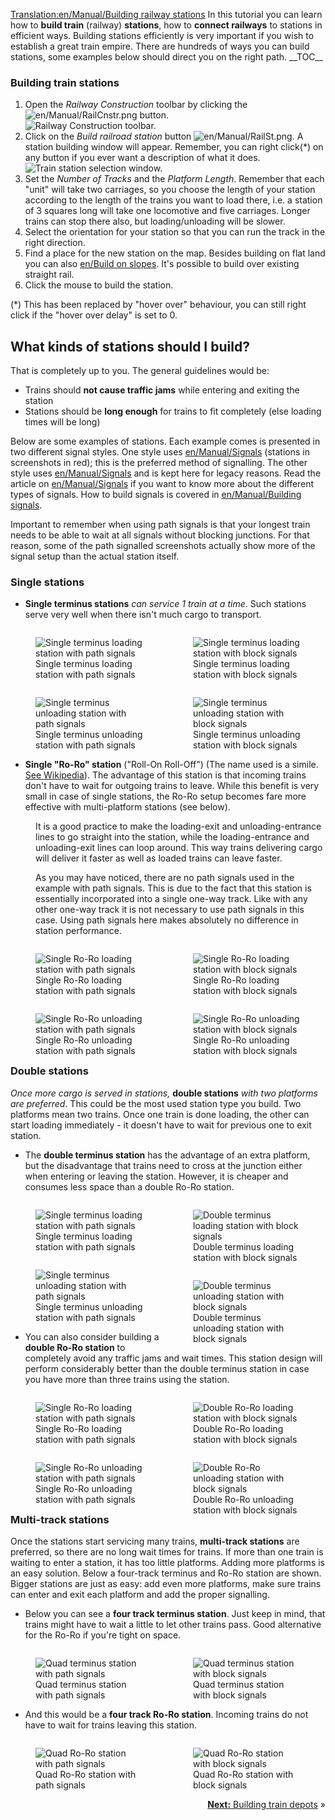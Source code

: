 [[Translation:en/Manual/Building railway stations]]
{{en/Manual/Tutorial/Navigation}}
In this tutorial you can learn how to '''build train''' (railway) '''stations''', how to '''connect railways''' to stations in efficient ways. Building stations efficiently is very important if you wish to establish a great train empire. There are hundreds of ways you can build stations, some examples below should direct you on the right path.
__TOC__
===Building train stations===
#Open the ''Railway Construction'' toolbar by clicking the [[File:en/Manual/RailCnstr.png]] button.<br/>[[File:en/Manual/Railroad Construction.png|none|frame|Railway Construction toolbar.]]
#Click on the ''Build railroad station'' button [[File:en/Manual/RailSt.png]]. A station building window will appear. Remember, you can right click(*) on any button if you ever want a description of what it does.<br/>[[File:en/Manual/Stationgui.png|none|frame|Train station selection window.]]
#Set the ''Number of Tracks'' and the ''Platform Length''. Remember that each "unit" will take two carriages, so you choose the length of your station according to the length of the trains you want to load there, i.e. a station of 3 squares long will take one locomotive and five carriages. Longer trains can stop there also, but loading/unloading will be slower.
#Select the orientation for your station so that you can run the track in the right direction.
#Find a place for the new station on the map. Besides building on flat land you can also [[en/Build on  slopes]]. It's possible to build over existing straight rail.
#Click the mouse to build the station.


(*) This has been replaced by "hover over" behaviour, you can still right click if the "hover over delay" is set to 0.


== What kinds of stations should I build? ==
That is completely up to you. The general guidelines would be:
* Trains should '''not cause traffic jams''' while entering and exiting the station
* Stations should be '''long enough''' for trains to fit completely (else loading times will be long)

Below are some examples of stations. Each example comes is presented in two different signal styles. One style uses [[en/Manual/Signals]] (stations in screenshots in red); this is the preferred method of signalling. The other style uses [[en/Manual/Signals]] and is kept here for legacy reasons. Read the article on [[en/Manual/Signals]] if you want to know more about the different types of signals. How to build signals is covered in [[en/Manual/Building signals]]. 

Important to remember when using path signals is that your longest train needs to be able to wait at all signals without blocking junctions. For that reason, some of the path signalled screenshots actually show more of the signal setup than the actual station itself.

=== Single stations ===
*'''Single terminus stations''' ''can service 1 train at a time''. Such stations serve very well when there isn't much cargo to transport.

<div style="float:left;width:50%;">[[File:en/Manual/Station terminus single load pathsignals.png|right|frame|Single terminus loading station with path signals]]</div>
<div style="float:right;width:50%;">[[File:en/Manual/RailStTut One str coal.png|left|frame|Single terminus loading station with block signals]]</div>


<div style="float:left;width:50%;">[[File:en/Manual/Station terminus single unload pathsignals.png|right|frame|Single terminus unloading station with path signals]]</div>
<div style="float:right;width:50%;">[[File:en/Manual/RailStTut One str pow.png|left|frame|Single terminus unloading station with block signals]]</div>


*'''Single "Ro-Ro" station''' ("Roll-On Roll-Off") (The name used is a simile. [http://en.wikipedia.org/wiki/Roll-on/roll-off See Wikipedia]). The advantage of this station is that incoming trains don't have to wait for outgoing trains to leave. While this benefit is very small in case of single stations, the Ro-Ro setup becomes fare more effective with multi-platform stations (see below).

:It is a good practice to make the loading-exit and unloading-entrance lines to go straight into the station, while the loading-entrance and unloading-exit lines can loop around. This way trains delivering cargo will deliver it faster as well as loaded trains can leave faster.

:As you may have noticed, there are no path signals used in the example with path signals. This is due to the fact that this station is essentially incorporated into a single one-way track. Like with any other one-way track it is not necessary to use path signals in this case. Using path signals here makes absolutely no difference in station performance.

<div style="float:left;width:50%;">[[File:en/Manual/Station roro single load pathsignals.png|right|frame|Single Ro-Ro loading station with path signals]]</div>
<div style="float:right;width:50%;">[[File:en/Manual/RailStTut One aro coal.png|left|frame|Single Ro-Ro loading station with block signals]]</div>

<div style="float:left;width:50%;">[[File:en/Manual/Station roro single unload pathsignals.png|right|frame|Single Ro-Ro unloading station with path signals]]</div>
<div style="float:right;width:50%;">[[File:en/Manual/RailStTut One aro pow.png|left|frame|Single Ro-Ro unloading station with block signals]]</div>


=== Double stations ===
''Once more cargo is served in stations,'' '''double stations''' '' with two platforms are preferred''. This could be the most used station type you build. Two platforms mean two trains. Once one train is done loading, the other can start loading immediately - it doesn't have to wait for previous one to exit station.

* The '''double terminus station''' has the advantage of an extra platform, but the disadvantage that trains need to cross at the junction either when entering or leaving the station. However, it is cheaper and consumes less space than a double Ro-Ro station.


<div style="float:left;width:50%;">[[File:en/Manual/Station terminus twotracks load pathsignals.png|right|frame|Single terminus loading station with path signals]]</div>
<div style="float:right;width:50%;">[[File:en/Manual/RailStTut Two str coal.png|left|frame|Double terminus loading station with block signals]]</div>


<div style="float:left;width:50%;">[[File:en/Manual/Station terminus twotracks unload pathsignals.png|right|frame|Single terminus unloading station with path signals]]</div>
<div style="float:right;width:50%;">[[File:en/Manual/RailStTut Two str pow.png|left|frame|Double terminus unloading station with block signals]]</div>


*You can also consider building a '''double Ro-Ro station''' to completely avoid any traffic jams and wait times. This station design will perform considerably better than the double terminus station in case you have more than three trains using the station.


<div style="float:left;width:50%;">[[File:en/Manual/Station roro twotracks load pathsignals.png|right|frame|Single Ro-Ro loading station with path signals]]</div>
<div style="float:right;width:50%;">[[File:en/Manual/RailStTut Two aro coal.png|left|frame|Double Ro-Ro loading station with block signals]]</div>

<div style="float:left;width:50%;">[[File:en/Manual/Station roro twotracks unload pathsignals.png|right|frame|Single Ro-Ro unloading station with path signals]]</div>
<div style="float:right;width:50%;">[[File:en/Manual/RailStTut Two aro pow.png|left|frame|Double Ro-Ro unloading station with block signals]]</div>


=== Multi-track stations ===
Once the stations start servicing many trains, '''multi-track stations''' are preferred, so there are no long wait times for trains. If more than one train is waiting to enter a station, it has too little platforms. Adding more platforms is an easy solution. Below a four-track terminus and Ro-Ro station are shown. Bigger stations are just as easy: add even more platforms, make sure trains can enter and exit each platform and add the proper signalling.

*Below you can see a '''four track terminus station'''. Just keep in mind, that trains might have to wait a little to let other trains pass. Good alternative for the Ro-Ro if you're tight on space.

<div style="float:left;width:50%;">[[File:en/Manual/Station terminus fourtracks pathsignals.png|right|frame|Quad terminus station with path signals]]</div>
<div style="float:right;width:50%;">[[File:en/Manual/RailStTut Four str ore.png|left|frame|Quad terminus station with block signals]]</div>


*And this would be a '''four track Ro-Ro station'''. Incoming trains do not have to wait for trains leaving this station.

<div style="float:left;width:50%;">[[File:en/Manual/Station roro fourtracks pathsignals.png|right|frame|Quad Ro-Ro station with path signals]]</div>
<div style="float:right;width:50%;">[[File:en/Manual/RailStTut Four aro ore.png|left|frame|Quad Ro-Ro station with block signals]]</div>


<span style="float: right">[[en/Manual/Building depots|'''Next:''' Building train depots]] &raquo;</span>